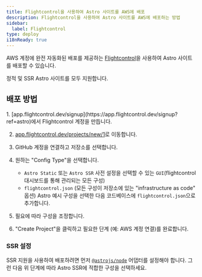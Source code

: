 ```yaml
---
title: Flightcontrol을 사용하여 Astro 사이트를 AWS에 배포
description: Flightcontrol을 사용하여 Astro 사이트를 AWS에 배포하는 방법
sidebar:
  label: Flightcontrol
type: deploy
i18nReady: true
---
```


AWS 계정에 완전 자동화된 배포를 제공하는 [Flightcontrol](https://www.flightcontrol.dev?ref=astro)을 사용하여 Astro 사이트를 배포할 수 있습니다.

정적 및 SSR Astro 사이트를 모두 지원합니다.

## 배포 방법

<Steps>
1. [app.flightcontrol.dev/signup](https://app.flightcontrol.dev/signup?ref=astro)에서 Flightcontrol 계정을 만듭니다.

2. [app.flightcontrol.dev/projects/new/1](https://app.flightcontrol.dev/projects/new/1)로 이동합니다.

3. GitHub 계정을 연결하고 저장소를 선택합니다.

4. 원하는 "Config Type"을 선택합니다.
    - `Astro Static` 또는 `Astro SSR` 사전 설정을 선택할 수 있는 `GUI`(flightcontrol 대시보드를 통해 관리되는 모든 구성)
    - `flightcontrol.json` (모든 구성이 저장소에 있는 "infrastructure as code" 옵션) Astro 예시 구성을 선택한 다음 코드베이스에 `flightcontrol.json`으로 추가합니다.

5. 필요에 따라 구성을 조정합니다.

6. "Create Project"을 클릭하고 필요한 단계 (예: AWS 계정 연결)를 완료합니다.
</Steps>

### SSR 설정

SSR 지원을 사용하여 배포하려면 먼저 [`@astrojs/node`](/ko/guides/integrations-guide/node/) 어댑터를 설정해야 합니다. 그런 다음 위 단계에 따라 Astro SSR에 적합한 구성을 선택하세요.
